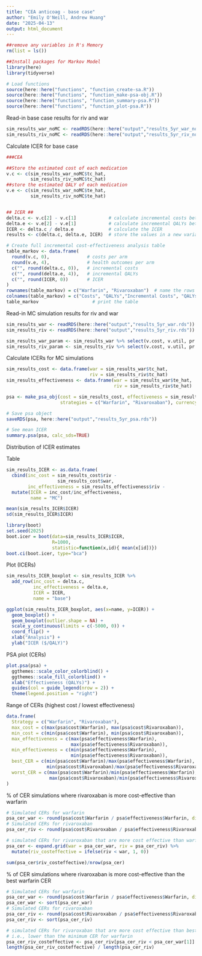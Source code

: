 ```yaml
---
title: "CEA anticoag - base case"
author: "Emily O'Neill, Andrew Huang"
date: "2025-04-13"
output: html_document
---
```


```r
##remove any variables in R's Memory 
rm(list = ls()) 

##Install packages for Markov Model
library(here)
library(tidyverse)

# Load functions
source(here::here("functions", "function_create-sa.R"))
source(here::here("functions", "function_make-psa-obj.R"))
source(here::here("functions", "function_summary-psa.R"))
source(here::here("functions", "function_plot-psa.R"))

``` 

Read-in base case results for riv and war

```r

sim_results_war_noMC <- readRDS(here::here("output","results_5yr_war_noMC.rds"))
sim_results_riv_noMC <- readRDS(here::here("output","results_5yr_riv_noMC.rds"))

```

Calculate ICER for base case

```r
###CEA 

##Store the estimated cost of each medication 
v.c <- c(sim_results_war_noMC$tc_hat, 
         sim_results_riv_noMC$tc_hat)
##store the estimated QALY of each medication  
v.e <- c(sim_results_war_noMC$te_hat, 
         sim_results_riv_noMC$te_hat)


## ICER ##
delta.c <- v.c[2] - v.c[1]            # calculate incremental costs between rivaroxaban and warfarin 
delta.e <- v.e[2] - v.e[1]            # calculate incremental QALYs between rivaroxaban and warfarin
ICER <- delta.c / delta.e             # calculate the ICER
results <- c(delta.c, delta.e, ICER)  # store the values in a new variable

# Create full incremental cost-effectiveness analysis table
table_markov <- data.frame(
  round(v.c, 0),              # costs per arm
  round(v.e, 4),              # health outcomes per arm
  c("", round(delta.c, 0)),   # incremental costs
  c("", round(delta.e, 4)),   # incremental QALYs
  c("", round(ICER, 0))       # ICER
)
rownames(table_markov) = c("Warfarin", "Rivaroxaban")  # name the rows
colnames(table_markov) = c("Costs", "QALYs","Incremental Costs", "QALYs Gained", "ICER") # name the columns
table_markov                    # print the table 
```

Read-in MC simulation results for riv and war

```r

sim_results_war <- readRDS(here::here("output","results_5yr_war.rds"))
sim_results_riv <- readRDS(here::here("output","results_5yr_riv.rds"))

sim_results_war_param <- sim_results_war %>% select(v.cost, v.util, pr.ne_ne, pr.ne_vr, pr.ne_mb, pr.ne_nmb, pr.mb_ot, pr.nmb_ot)
sim_results_riv_param <- sim_results_riv %>% select(v.cost, v.util, pr.ne_ne, pr.ne_vr, pr.ne_mb, pr.ne_nmb, pr.mb_ot, pr.nmb_ot)

```

Calculate ICERs for MC simulations

```r

sim_results_cost <- data.frame(war = sim_results_war$tc_hat,
                               riv = sim_results_riv$tc_hat)
sim_results_effectiveness <- data.frame(war = sim_results_war$te_hat,
                                        riv = sim_results_riv$te_hat)

psa <- make_psa_obj(cost = sim_results_cost, effectiveness = sim_results_effectiveness, parameters = NULL,
                    strategies = c("Warfarin", "Rivaroxaban"), currency = "$", other_outcome = NULL)

# Save psa object
saveRDS(psa, here::here("output","results_5yr_psa.rds"))

# See mean ICER
summary.psa(psa, calc_sds=TRUE)

```

Distribution of ICER estimates

Table
```r
sim_results_ICER <- as.data.frame(
  cbind(inc_cost = sim_results_cost$riv - 
                   sim_results_cost$war,
        inc_effectiveness = sim_results_effectiveness$riv -                                           sim_results_effectiveness$war)) %>%
  mutate(ICER = inc_cost/inc_effectiveness,
         name = "MC")

mean(sim_results_ICER$ICER)
sd(sim_results_ICER$ICER)

library(boot)
set.seed(2025)
boot.icer = boot(data=sim_results_ICER$ICER,
                 R=1000,
                 statistic=function(x,id){ mean(x[id])})
boot.ci(boot.icer, type="bca")

```

Plot (ICERs)

```r
sim_results_ICER_boxplot <- sim_results_ICER %>%
  add_row(inc_cost = delta.c,
          inc_effectiveness = delta.e,
          ICER = ICER,
          name = "base")

ggplot(sim_results_ICER_boxplot, aes(x=name, y=ICER)) + 
  geom_boxplot() + 
  geom_boxplot(outlier.shape = NA) +
  scale_y_continuous(limits = c(-5000, 0)) +
  coord_flip() +
  xlab("Analysis") + 
  ylab("ICER ($/QALY)")

```

PSA plot (CERs)

```r
plot.psa(psa) +
  ggthemes::scale_color_colorblind() +
  ggthemes::scale_fill_colorblind() +
  xlab("Effectiveness (QALYs)") +
  guides(col = guide_legend(nrow = 2)) +
  theme(legend.position = "right")
```

Range of CERs (highest cost / lowest effectiveness)

```r
data.frame(
  Strategy = c("Warfarin", "Rivaroxaban"),
  max_cost = c(max(psa$cost$Warfarin), max(psa$cost$Rivaroxaban)),
  min_cost = c(min(psa$cost$Warfarin), min(psa$cost$Rivaroxaban)),
  max_effectiveness = c(max(psa$effectiveness$Warfarin),
                        max(psa$effectiveness$Rivaroxaban)),
  min_effectiveness = c(min(psa$effectiveness$Warfarin),
                        min(psa$effectiveness$Rivaroxaban)),
  best_CER = c(min(psa$cost$Warfarin)/max(psa$effectiveness$Warfarin),
               min(psa$cost$Rivaroxaban)/max(psa$effectiveness$Rivaroxaban)),
  worst_CER = c(max(psa$cost$Warfarin)/min(psa$effectiveness$Warfarin),
                max(psa$cost$Rivaroxaban)/min(psa$effectiveness$Rivaroxaban))
)
```

% of CER simulations where rivaroxaban is more cost-effective than warfarin

```r
# Simulated CERs for warfarin
psa_cer_war <- round(psa$cost$Warfarin / psa$effectiveness$Warfarin, digits=2)
# Simulated CERs for rivaroxaban
psa_cer_riv <- round(psa$cost$Rivaroxaban / psa$effectiveness$Rivaroxaban, digits=2)

# simulated CERs for rivaroxaban that are more cost effective than warfarin
psa_cer <- expand.grid(war = psa_cer_war, riv = psa_cer_riv) %>%
  mutate(riv_costeffective = ifelse(riv < war, 1, 0))

sum(psa_cer$riv_costeffective)/nrow(psa_cer)

```

% of CER simulations where rivaroxaban is more cost-effective than the best warfarin CER

```r
# Simulated CERs for warfarin
psa_cer_war <- round(psa$cost$Warfarin / psa$effectiveness$Warfarin, digits=2)
psa_cer_war <- sort(psa_cer_war)
# Simulated CERs for rivaroxaban
psa_cer_riv <- round(psa$cost$Rivaroxaban / psa$effectiveness$Rivaroxaban, digits=2)
psa_cer_riv <- sort(psa_cer_riv)

# simulated CERs for rivaroxaban that are more cost effective than best warfarin
# i.e., lower than the minimum CER for warfarin
psa_cer_riv_costeffective <- psa_cer_riv[psa_cer_riv < psa_cer_war[1]]
length(psa_cer_riv_costeffective) / length(psa_cer_riv)
```